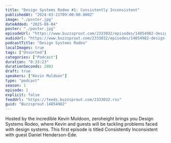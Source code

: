 ```yaml
---
title: "Design Systems Rodeo #1: Consistently Inconsistent"
publishedAt: "2024-03-21T09:00:00.000Z"
image: "./poster.jpg"
dateAdded: "2025-06-04"
poster: "./poster.jpg"
episodeUrl: "https://www.buzzsprout.com/2333032/episodes/14854982-design-systems-rodeo-1-consistently-inconsistent.mp3"
audioUrl: "https://www.buzzsprout.com/2333032/episodes/14854982-design-systems-rodeo-1-consistently-inconsistent.mp3"
podcastTitle: "Design Systems Rodeo"
localImages: true
tags: ["Unsorted"]
categories: ["Podcast"]
duration: "0:33:23"
durationSeconds: 2003
draft: true
speakers: ["Kevin Muldoon"]
type: "podcast"
season: 1
episode: 1
explicit: false
feedUrl: "https://feeds.buzzsprout.com/2333032.rss"
guid: "Buzzsprout-14854982"
---
```

Hosted by the incredible Kevin Muldoon, zeroheight brings you Design Systems Rodeo, where Kevin and guests will be tackling problems faced with design systems. This first episode is titled Consistently Inconsistent with guest Daniel Henderson-Ede.
